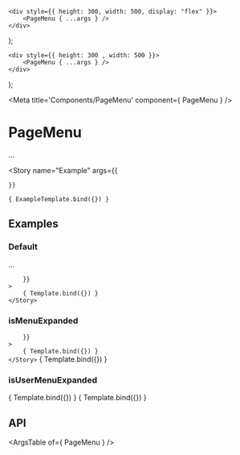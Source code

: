 
	<div style={{ height: 300, width: 500, display: "flex" }}>
		<PageMenu { ...args } />
	</div>
);

	<div style={{ height: 300 , width: 500 }}>
		<PageMenu { ...args } />
	</div>
);

<Meta title='Components/PageMenu' component={ PageMenu } />

# PageMenu

...

<Story
	name="Example"
	args={{
		
	}}
>
	{ ExampleTemplate.bind({}) }
</Story>

## Examples

### Default

...

<Canvas>
	<Story
		name="Default"
		args={{
			
		}}
	>
		{ Template.bind({}) }
	</Story>
</Canvas>

### isMenuExpanded

<Canvas>
	<Story
		name="Expanded Menu"
		args={{
			
		}}
	>
		{ Template.bind({}) }
	</Story>
</Canvas>

<Canvas>
	<Story
		name="Compressed Menu"
		args={{
			isMenuExpanded: false
		}}
	>
		{ Template.bind({}) }
	</Story>
</Canvas>

### isUserMenuExpanded

<Canvas>
	<Story
		name="Expanded User Menu"
		args={{
			isUserMenuExpanded: false
		}}
	>
		{ Template.bind({}) }
	</Story>
</Canvas>

<Canvas>
	<Story
		name="Compressed User Menu"
		args={{
			isUserMenuExpanded: true
		}}
	>
		{ Template.bind({}) }
	</Story>
</Canvas>

## API

<ArgsTable of={ PageMenu } />

